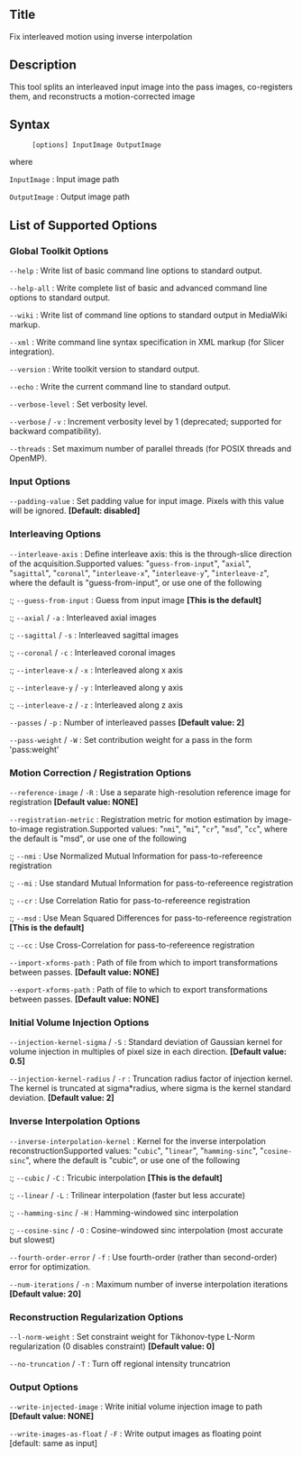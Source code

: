 == Title ==

Fix interleaved motion using inverse interpolation

== Description ==

This tool splits an interleaved input image into the pass images, co-registers them, and reconstructs a motion-corrected image

== Syntax ==

: <tt>[options] InputImage OutputImage </tt>

where

; <tt>InputImage</tt> : Input image path

; <tt>OutputImage</tt> : Output image path

== List of Supported Options ==

=== Global Toolkit Options ===

; <tt>--help</tt> : Write list of basic command line options to standard output.

; <tt>--help-all</tt> : Write complete list of basic and advanced command line options to standard output.

; <tt>--wiki</tt> : Write list of command line options to standard output in MediaWiki markup.

; <tt>--xml</tt> : Write command line syntax specification in XML markup (for Slicer integration).

; <tt>--version</tt> : Write toolkit version to standard output.

; <tt>--echo</tt> : Write the current command line to standard output.

; <tt>--verbose-level</tt> <tt><integer></tt> : Set verbosity level.

; <tt>--verbose</tt> / <tt>-v</tt> : Increment verbosity level by 1 (deprecated; supported for backward compatibility).

; <tt>--threads</tt> <tt><integer></tt> : Set maximum number of parallel threads (for POSIX threads and OpenMP).

=== Input Options ===

; <tt>--padding-value</tt> <tt><double></tt> : Set padding value for input image. Pixels with this value will be ignored. '''[Default: disabled]'''

=== Interleaving Options ===

; <tt>--interleave-axis</tt> : Define interleave axis: this is the through-slice direction of the acquisition.Supported values: "<tt>guess-from-input</tt>", "<tt>axial</tt>", "<tt>sagittal</tt>", "<tt>coronal</tt>", "<tt>interleave-x</tt>", "<tt>interleave-y</tt>", "<tt>interleave-z</tt>", where the default is "guess-from-input", or use one of the following
:; <tt>--guess-from-input</tt> : Guess from input image '''[This is the default]'''
:; <tt>--axial</tt> / <tt>-a</tt> : Interleaved axial images
:; <tt>--sagittal</tt> / <tt>-s</tt> : Interleaved sagittal images
:; <tt>--coronal</tt> / <tt>-c</tt> : Interleaved coronal images
:; <tt>--interleave-x</tt> / <tt>-x</tt> : Interleaved along x axis
:; <tt>--interleave-y</tt> / <tt>-y</tt> : Interleaved along y axis
:; <tt>--interleave-z</tt> / <tt>-z</tt> : Interleaved along z axis

; <tt>--passes</tt> <tt><integer></tt> / <tt>-p</tt> <tt><integer></tt> : Number of interleaved passes '''[Default value: 2]'''

; <tt>--pass-weight</tt> <tt><string></tt> / <tt>-W</tt> <tt><string></tt> : Set contribution weight for a pass in the form 'pass:weight'

=== Motion Correction / Registration Options ===

; <tt>--reference-image</tt> <tt><image-path></tt> / <tt>-R</tt> <tt><image-path></tt> : Use a separate high-resolution reference image for registration '''[Default value: NONE]'''

; <tt>--registration-metric</tt> : Registration metric for motion estimation by image-to-image registration.Supported values: "<tt>nmi</tt>", "<tt>mi</tt>", "<tt>cr</tt>", "<tt>msd</tt>", "<tt>cc</tt>", where the default is "msd", or use one of the following
:; <tt>--nmi</tt> : Use Normalized Mutual Information for pass-to-refereence registration
:; <tt>--mi</tt> : Use standard Mutual Information for pass-to-refereence registration
:; <tt>--cr</tt> : Use Correlation Ratio for pass-to-refereence registration
:; <tt>--msd</tt> : Use Mean Squared Differences for pass-to-refereence registration '''[This is the default]'''
:; <tt>--cc</tt> : Use Cross-Correlation for pass-to-refereence registration

; <tt>--import-xforms-path</tt> <tt><path></tt> : Path of file from which to import transformations between passes. '''[Default value: NONE]'''

; <tt>--export-xforms-path</tt> <tt><path></tt> : Path of file to which to export transformations between passes. '''[Default value: NONE]'''

=== Initial Volume Injection Options ===

; <tt>--injection-kernel-sigma</tt> <tt><double></tt> / <tt>-S</tt> <tt><double></tt> : Standard deviation of Gaussian kernel for volume injection in multiples of pixel size in each direction. '''[Default value: 0.5]'''

; <tt>--injection-kernel-radius</tt> <tt><double></tt> / <tt>-r</tt> <tt><double></tt> : Truncation radius factor of injection kernel. The kernel is truncated at sigma*radius, where sigma is the kernel standard deviation. '''[Default value: 2]'''

=== Inverse Interpolation Options ===

; <tt>--inverse-interpolation-kernel</tt> : Kernel for the inverse interpolation reconstructionSupported values: "<tt>cubic</tt>", "<tt>linear</tt>", "<tt>hamming-sinc</tt>", "<tt>cosine-sinc</tt>", where the default is "cubic", or use one of the following
:; <tt>--cubic</tt> / <tt>-C</tt> : Tricubic interpolation '''[This is the default]'''
:; <tt>--linear</tt> / <tt>-L</tt> : Trilinear interpolation (faster but less accurate)
:; <tt>--hamming-sinc</tt> / <tt>-H</tt> : Hamming-windowed sinc interpolation
:; <tt>--cosine-sinc</tt> / <tt>-O</tt> : Cosine-windowed sinc interpolation (most accurate but slowest)

; <tt>--fourth-order-error</tt> / <tt>-f</tt> : Use fourth-order (rather than second-order) error for optimization.

; <tt>--num-iterations</tt> <tt><integer></tt> / <tt>-n</tt> <tt><integer></tt> : Maximum number of inverse interpolation iterations '''[Default value: 20]'''

=== Reconstruction Regularization Options ===

; <tt>--l-norm-weight</tt> <tt><double></tt> : Set constraint weight for Tikhonov-type L-Norm regularization (0 disables constraint) '''[Default value: 0]'''

; <tt>--no-truncation</tt> / <tt>-T</tt> : Turn off regional intensity truncatrion

=== Output Options ===

; <tt>--write-injected-image</tt> <tt><image-path></tt> : Write initial volume injection image to path '''[Default value: NONE]'''

; <tt>--write-images-as-float</tt> / <tt>-F</tt> : Write output images as floating point [default: same as input]


